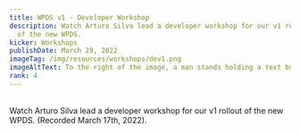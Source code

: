 ```yaml
---
title: WPDS v1 - Developer Workshop
description: Watch Arturo Silva lead a developer workshop for our v1 rollout
  of the new WPDS.
kicker: Workshops
publishDate: March 29, 2022
imageTag: /img/resources/workshops/dev1.png
imageAltText: To the right of the image, a man stands holding a text box with both hands. In front of him a large website floats in front of him. He appears to be inserting the text box into the upper left of the website. On the upper left of the image, the word 'WORKSHOP' appears in large bold letters. The words below this say 'Session 1 - WPDS for Developers'. 'WP Design System' appears on the lower left.
rank: 4
---
```


<BR />
Watch Arturo Silva lead a developer workshop for our v1 rollout of the new WPDS.
(Recorded March 17th, 2022).
<BR />

<YoutubeEmbed videoid="CN-vbXz0asI" />
